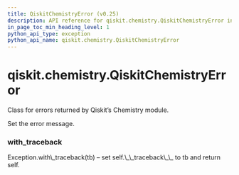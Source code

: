 ```yaml
---
title: QiskitChemistryError (v0.25)
description: API reference for qiskit.chemistry.QiskitChemistryError in qiskit v0.25
in_page_toc_min_heading_level: 1
python_api_type: exception
python_api_name: qiskit.chemistry.QiskitChemistryError
---
```


<span id="qiskit-chemistry-qiskitchemistryerror" />

# qiskit.chemistry.QiskitChemistryError

<Class id="qiskit.chemistry.QiskitChemistryError" isDedicatedPage={true} github="https://github.com/qiskit-community/qiskit-aqua/tree/stable/0.9/qiskit/chemistry/qiskit_chemistry_error.py" signature="QiskitChemistryError(*message)" modifiers="exception">
  Class for errors returned by Qiskit’s Chemistry module.

  Set the error message.

  ### with\_traceback

  <Function id="qiskit.chemistry.QiskitChemistryError.with_traceback" signature="with_traceback()">
    Exception.with\_traceback(tb) – set self.\_\_traceback\_\_ to tb and return self.
  </Function>
</Class>

